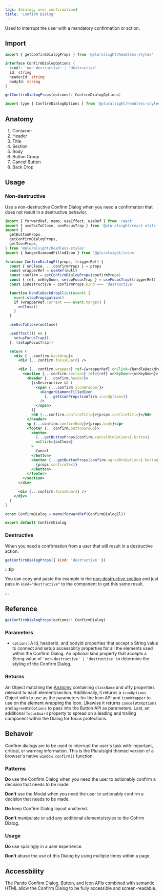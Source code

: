 ```yaml
---
tags: [dialog, user confirmation]
title: 'Confirm Dialog'
---
```



<p className="size-xxl">
  Used to interrupt the user with a mandatory confirmation or action.
</p>

<DocsLinkBar
  github="https://github.com/pluralsight/pando/tree/main/packages/headless-styles/src/components/ConfirmDialog"
  figma="https://www.figma.com/file/ZmH4XsZS5WnKeo28ylM5x1/Pando-UI-kit-(Web)?node-id=1214%3A50560&t=YLA3FBYLefNvfeuf-0"
/>

## Import

```javascript
import { getConfirmDialogProps } from '@pluralsight/headless-styles'
```

```typescript
interface ConfirmDialogOptions {
  kind?: 'non-destructive' | 'destructive'
  id: string
  headerId: string
  bodyId: string
}

getConfirmDialogProps(options?: ConfirmDialogOptions)
```

```javascript
import type { ConfirmDialogOptions } from '@pluralsight/headless-styles/types'
```

## Anatomy

1. Container
2. Header
3. Title
4. Section
5. Body
6. Button Group
7. Cancel Button
8. Back Drop

## Usage

### Non-destructive

Use a non-destructive Confirm Dialog when you need a confirmation that does not result in a destructive behavior.

<BasicConfirmDialog />

```jsx showLineNumbers title="Confirm Dialog Component."
import { forwardRef, memo, useEffect, useRef } from 'react'
import { useEscToClose, useFocusTrap } from '@pluralsight/react-utils'
import {
  getButtonProps,
  getConfirmDialogProps,
  getIconProps,
} from '@pluralsight/headless-styles'
import { DangerDiamondFilledIcon } from '@pluralsight/icons'

function ConfirmDialogEl(props, triggerRef) {
  const { onClose, ...confirmProps } = props
  const wrapperRef = useRef(null)
  const confirm = getConfirmDialogProps(confirmProps)
  const { ref, onKeyDown, setupFocusTrap } = useFocusTrap(triggerRef)
  const isDestructive = confirmProps.kind === 'destructive'

  function handleBackdropClick(event) {
    event.stopPropagation()
    if (wrapperRef.current === event.target) {
      onClose()
    }
  }

  useEscToClose(onClose)

  useEffect(() => {
    setupFocusTrap()
  }, [setupFocusTrap])

  return (
    <div {...confirm.backdrop}>
      <div {...confirm.focusGuard} />

      <div {...confirm.wrapper} ref={wrapperRef} onClick={handleBackdropClick}>
        <section {...confirm.section} ref={ref} onKeyDown={onKeyDown}>
          <header {...confirm.header}>
            {isDestructive && (
              <span {...confirm.iconWrapper}>
                <DangerDiamondFilledIcon
                  {...getIconProps(confirm.iconOptions)}
                />
              </span>
            )}
            <h6 {...confirm.confirmTitle}>{props.confirmTitle}</h6>
          </header>
          <p {...confirm.confirmBody}>{props.body}</p>
          <footer {...confirm.buttonGroup}>
            <button
              {...getButtonProps(confirm.cancelBtnOptions).button}
              onClick={onClose}
            >
              Cancel
            </button>
            <button {...getButtonProps(confirm.agreeBtnOptions).button}>
              {props.confirmText}
            </button>
          </footer>
        </section>
      </div>

      <div {...confirm.focusGuard} />
    </div>
  )
}

const ConfirmDialog = memo(forwardRef(ConfirmDialogEl))

export default ConfirmDialog
```

### Destructive

When you need a confirmation from a user that will result in a destructive action.

<DestructiveConfirmDialog />

```jsx
getConfirmDialogProps({ kind: 'destructive' })
```

:::tip

You can copy and paste the example in the [non-destructive section](#non-destructive) and just pass in `kind="destructive"` to the component to get this same result.

:::

## Reference

```typescript
getConfirmDialogProps(options?: ConfirmDialog)
```

### Parameters

- `options`: A id, headerId, and bodyId properties that accept a String value to connect and setup accessbility properties for all the elements used within the Confirm Dialog. An optional kind property that accepts a String value of `'non-destructive' | 'destructive'` to determine the styling of the Confirm Dialog.

### Returns

An Object matching the [Anatomy](#Anatomy) containing `className` and a11y properties relevant to each element/section. Additionally, it returns a `iconOptions` Object with to use as the parameters for the Icon API and `iconWrapper` to use on the element wrapping the Icon. Likewise it returns `cancelBtnOptions` and `agreeBtnOptions` to pass into the Button API as parameters. Last, an additional `focusGuard` property to spread on a leading and trailing component within the Dialog for focus protections.

## Behavoir

Confirm dialogs are to be used to interrupt the user's task with important, critical, or warning information. This is the Pluralsight themed version of a browser's native `window.confirm()` function.

### Patterns

**Do** use the Confirm Dialog when you need the user to actionably confirm a decision that needs to be made.

**Don't** use the Modal when you need the user to actionably confirm a decision that needs to be made.

**Do** keep Confirm Dialog layout unaltered.

**Don't** manipulate or add any additional elements/styles to the Cofirm Dialog.

### Usage

**Do** use sparingly in a user experience.

**Don't** abuse the use of this Dialog by using multiple times within a page.

## Accessbility

The Pando Confirm Dialog, Button, and Icon APIs combined with semantic HTML allow the Confirm Dialog to be fully accessible and screen-readable.
